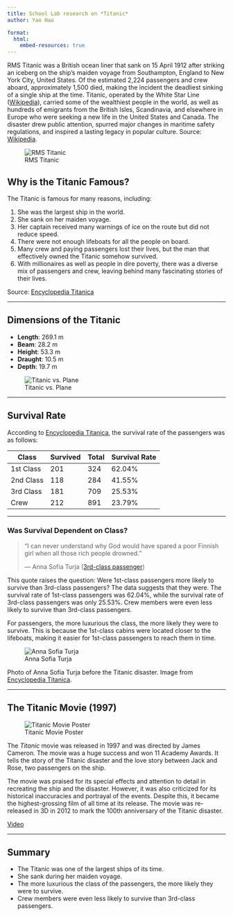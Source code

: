 ```yaml
---
title: School Lab research on *Titanic*
author: Yao Hao

format: 
  html:
    embed-resources: true
---
```



RMS Titanic was a British ocean liner that sank on 15 April 1912 after striking an iceberg on the ship's maiden voyage from Southampton, England to New York City, United States. Of the estimated 2,224 passengers and crew aboard, approximately 1,500 died, making the incident the deadliest sinking of a single ship at the time. Titanic, operated by the White Star Line ([Wikipedia](https://en.wikipedia.org/wiki/White_Star_Line){target="_blank"}), carried some of the wealthiest people in the world, as well as hundreds of emigrants from the British Isles, Scandinavia, and elsewhere in Europe who were seeking a new life in the United States and Canada. The disaster drew public attention, spurred major changes in maritime safety regulations, and inspired a lasting legacy in popular culture. Source: [Wikipedia](https://en.wikipedia.org/wiki/Titanic).

![RMS Titanic](imgs/1469px-RMS_Titanic_3.jpg)

## Why is the Titanic Famous?

The Titanic is famous for many reasons, including:

1.  She was the largest ship in the world.
2.  She sank on her maiden voyage.
3.  Her captain received many warnings of ice on the route but did not reduce speed.
4.  There were not enough lifeboats for all the people on board.
5.  Many crew and paying passengers lost their lives, but the man that effectively owned the Titanic somehow survived.
6.  With millionaires as well as people in dire poverty, there was a diverse mix of passengers and crew, leaving behind many fascinating stories of their lives.

Source: [Encyclopedia Titanica](https://www.encyclopedia-titanica.org/titanic/)

------------------------------------------------------------------------

## Dimensions of the Titanic

-   **Length**: 269.1 m\
-   **Beam**: 28.2 m\
-   **Height**: 53.3 m\
-   **Draught**: 10.5 m\
-   **Depth**: 19.7 m

![Titanic vs. Plane](imgs/compare_titanic_with_plane.jpg)

------------------------------------------------------------------------

## Survival Rate

According to [Encyclopedia Titanica](https://www.encyclopedia-titanica.org/), the survival rate of the passengers was as follows:

| Class     | Survived | Total | Survival Rate |
|-----------|----------|-------|---------------|
| 1st Class | 201      | 324   | 62.04%        |
| 2nd Class | 118      | 284   | 41.55%        |
| 3rd Class | 181      | 709   | 25.53%        |
| Crew      | 212      | 891   | 23.79%        |

------------------------------------------------------------------------

### Was Survival Dependent on Class?

> "I can never understand why God would have spared a poor Finnish girl when all those rich people drowned."
>
> — Anna Sofia Turja ([3rd-class passenger](https://www.encyclopedia-titanica.org/titanic-survivor/anna-sofia-turja.html))

This quote raises the question: Were 1st-class passengers more likely to survive than 3rd-class passengers? The data suggests that they were. The survival rate of 1st-class passengers was 62.04%, while the survival rate of 3rd-class passengers was only 25.53%. Crew members were even less likely to survive than 3rd-class passengers.

For passengers, the more luxurious the class, the more likely they were to survive. This is because the 1st-class cabins were located closer to the lifeboats, making it easier for 1st-class passengers to reach them in time.

![Anna Sofia Turja](imgs/anna-turja_P1.jpg)

Photo of Anna Sofia Turja before the Titanic disaster. Image from [Encyclopedia Titanica](https://www.encyclopedia-titanica.org/titanic-survivor/anna-sofia-turja.html).

------------------------------------------------------------------------

## The Titanic Movie (1997)

![Titanic Movie Poster](imgs/titanic_1997.png)

The *Titanic* movie was released in 1997 and was directed by James Cameron. The movie was a huge success and won 11 Academy Awards. It tells the story of the Titanic disaster and the love story between Jack and Rose, two passengers on the ship.

The movie was praised for its special effects and attention to detail in recreating the ship and the disaster. However, it was also criticized for its historical inaccuracies and portrayal of the events. Despite this, it became the highest-grossing film of all time at its release. The movie was re-released in 3D in 2012 to mark the 100th anniversary of the Titanic disaster.

[Video](https://www.youtube.com/watch?v=_Yq03jSP0IM)

------------------------------------------------------------------------

## Summary

-   The Titanic was one of the largest ships of its time.
-   She sank during her maiden voyage.
-   The more luxurious the class of the passengers, the more likely they were to survive.
-   Crew members were even less likely to survive than 3rd-class passengers.

